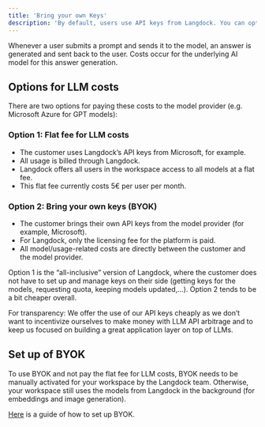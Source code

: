 ```yaml
---
title: 'Bring your own Keys'
description: 'By default, users use API keys from Langdock. You can optionally use your own API keys instead.'
---
```


Whenever a user submits a prompt and sends it to the model, an answer is generated and sent back to the user. Costs occur for the underlying AI model for this answer generation.

## Options for LLM costs
There are two options for paying these costs to the model provider (e.g. Microsoft Azure for GPT models):

### Option 1: Flat fee for LLM costs
- The customer uses Langdock’s API keys from Microsoft, for example.
- All usage is billed through Langdock.
- Langdock offers all users in the workspace access to all models at a flat fee.
- This flat fee currently costs 5€ per user per month.

### Option 2: Bring your own keys (BYOK)
- The customer brings their own API keys from the model provider (for example, Microsoft).
- For Langdock, only the licensing fee for the platform is paid.
- All model/usage-related costs are directly between the customer and the model provider.

Option 1 is the “all-inclusive” version of Langdock, where the customer does not have to set up and manage keys on their side (getting keys for the models, requesting quota, keeping models updated,…). Option 2 tends to be a bit cheaper overall.

For transparency: We offer the use of our API keys cheaply as we don’t want to incentivize ourselves to make money with LLM API arbitrage and to keep us focused on building a great application layer on top of LLMs.

## Set up of BYOK
To use BYOK and not pay the flat fee for LLM costs, BYOK needs to be manually activated for your workspace by the Langdock team. Otherwise, your workspace still uses the models from Langdock in the background (for embeddings and image generation).

[Here](https://docs.langdock.com/settings/models/set-up-byok) is a guide of how to set up BYOK.